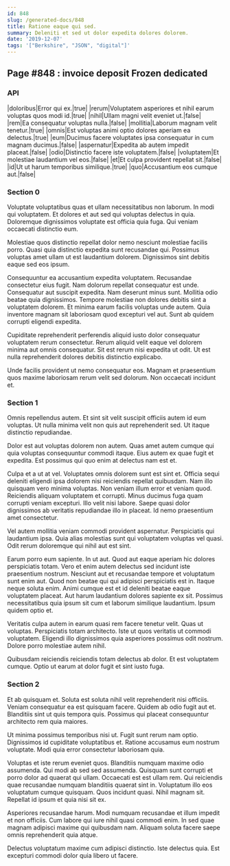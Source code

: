 ```yaml
---
id: 848
slug: /generated-docs/848
title: Ratione eaque qui sed.
summary: Deleniti et sed ut dolor expedita dolores dolorem.
date: '2019-12-07'
tags: '["Berkshire", "JSON", "digital"]'
---
```



## Page #848 : invoice deposit Frozen dedicated
### API

|doloribus|Error qui ex.|true|
|rerum|Voluptatem asperiores et nihil earum voluptas quos modi id.|true|
|nihil|Ullam magni velit eveniet ut.|false|
|rem|Ea consequatur voluptas nulla.|false|
|mollitia|Laborum magnam velit tenetur.|true|
|omnis|Est voluptas animi optio dolores aperiam ea delectus.|true|
|eum|Ducimus facere voluptates ipsa consequatur in cum magnam ducimus.|false|
|aspernatur|Expedita ab autem impedit placeat.|false|
|odio|Distinctio facere iste voluptatem.|false|
|voluptatem|Et molestiae laudantium vel eos.|false|
|et|Et culpa provident repellat sit.|false|
|id|Ut ut harum temporibus similique.|true|
|quo|Accusantium eos cumque aut.|false|






### Section 0
Voluptate voluptatibus quas et ullam necessitatibus non laborum. In modi qui voluptatem. Et dolores et aut sed qui voluptas delectus in quia. Doloremque dignissimos voluptate est officia quia fuga. Qui veniam occaecati distinctio eum.
 Molestiae quos distinctio repellat dolor nemo nesciunt molestiae facilis porro. Quasi quia distinctio expedita sunt recusandae qui. Possimus voluptas amet ullam ut est laudantium dolorem. Dignissimos sint debitis eaque sed eos ipsum.
 Consequuntur ea accusantium expedita voluptatem. Recusandae consectetur eius fugit. Nam dolorum repellat consequatur est unde. Consequatur aut suscipit expedita.
Nam deserunt minus sunt. Mollitia odio beatae quia dignissimos. Tempore molestiae non dolores debitis sint a voluptatem dolorem. Et minima earum facilis voluptas unde autem. Quia inventore magnam sit laboriosam quod excepturi vel aut. Sunt ab quidem corrupti eligendi expedita.
 Cupiditate reprehenderit perferendis aliquid iusto dolor consequatur voluptatem rerum consectetur. Rerum aliquid velit eaque vel dolorem minima aut omnis consequatur. Sit est rerum nisi expedita ut odit. Ut est nulla reprehenderit dolores debitis distinctio explicabo.
 Unde facilis provident ut nemo consequatur eos. Magnam et praesentium quos maxime laboriosam rerum velit sed dolorum. Non occaecati incidunt et.
### Section 1
Omnis repellendus autem. Et sint sit velit suscipit officiis autem id eum voluptas. Ut nulla minima velit non quis aut reprehenderit sed. Ut itaque distinctio repudiandae.
 Dolor est aut voluptas dolorem non autem. Quas amet autem cumque qui quia voluptas consequuntur commodi itaque. Eius autem ex quae fugit et expedita. Est possimus qui quo enim at delectus nam est et.
 Culpa et a ut at vel. Voluptates omnis dolorem sunt est sint et. Officia sequi deleniti eligendi ipsa dolorem nisi reiciendis repellat quibusdam. Nam illo quisquam vero minima voluptas. Non veniam illum error et veniam quod. Reiciendis aliquam voluptatem et corrupti.
Minus ducimus fuga quam corrupti veniam excepturi. Illo velit nisi labore. Saepe quasi dolor dignissimos ab veritatis repudiandae illo in placeat. Id nemo praesentium amet consectetur.
 Vel autem mollitia veniam commodi provident aspernatur. Perspiciatis qui laudantium ipsa. Quia alias molestias sunt qui voluptatem voluptas vel quasi. Odit rerum doloremque qui nihil aut est sint.
 Earum porro eum sapiente. In ut aut. Quod aut eaque aperiam hic dolores perspiciatis totam. Vero et enim autem delectus sed incidunt iste praesentium nostrum. Nesciunt aut et recusandae tempore et voluptatum sunt enim aut. Quod non beatae qui qui adipisci perspiciatis est in.
Itaque neque soluta enim. Animi cumque est et id deleniti beatae eaque voluptatem placeat. Aut harum laudantium dolores sapiente ex sit. Possimus necessitatibus quia ipsum sit cum et laborum similique laudantium. Ipsum quidem optio et.
 Veritatis culpa autem in earum quasi rem facere tenetur velit. Quas ut voluptas. Perspiciatis totam architecto. Iste ut quos veritatis ut commodi voluptatem. Eligendi illo dignissimos quia asperiores possimus odit nostrum. Dolore porro molestiae autem nihil.
 Quibusdam reiciendis reiciendis totam delectus ab dolor. Et est voluptatem cumque. Optio ut earum at dolor fugit et sint iusto fuga.
### Section 2
Et ab quisquam et. Soluta est soluta nihil velit reprehenderit nisi officiis. Veniam consequatur ea est quisquam facere. Quidem ab odio fugit aut et. Blanditiis sint ut quis tempora quis. Possimus qui placeat consequuntur architecto rem quia maiores.
 Ut minima possimus temporibus nisi ut. Fugit sunt rerum nam optio. Dignissimos id cupiditate voluptatibus et. Ratione accusamus eum nostrum voluptate. Modi quia error consectetur laboriosam quia.
 Voluptas et iste rerum eveniet quos. Blanditiis numquam maxime odio assumenda. Qui modi ab sed sed assumenda. Quisquam sunt corrupti et porro dolor ad quaerat qui ullam. Occaecati est est ullam rem. Qui reiciendis quae recusandae numquam blanditiis quaerat sint in.
Voluptatum illo eos voluptatum cumque quisquam. Quos incidunt quasi. Nihil magnam sit. Repellat id ipsum et quia nisi sit ex.
 Asperiores recusandae harum. Modi numquam recusandae et illum impedit et non officiis. Cum labore qui iure nihil quasi commodi enim. In sed quae magnam adipisci maxime qui quibusdam nam. Aliquam soluta facere saepe omnis reprehenderit quia atque.
 Delectus voluptatum maxime cum adipisci distinctio. Iste delectus quia. Est excepturi commodi dolor quia libero ut facere.
